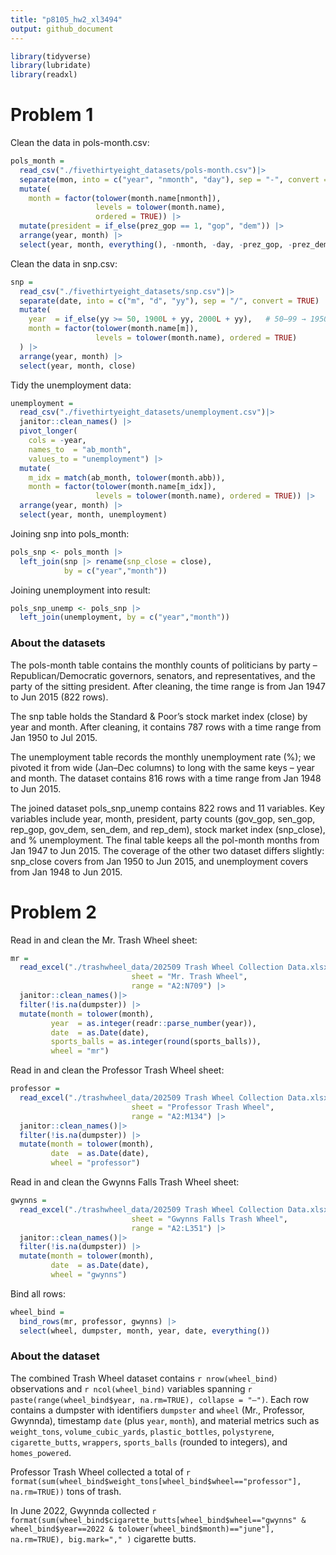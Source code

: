 ```yaml
---
title: "p8105_hw2_xl3494"
output: github_document
---
```

```r
library(tidyverse)
library(lubridate)
library(readxl)
```

# Problem 1

Clean the data in pols-month.csv:

```r
pols_month =
  read_csv("./fivethirtyeight_datasets/pols-month.csv")|>
  separate(mon, into = c("year", "nmonth", "day"), sep = "-", convert = TRUE) |>
  mutate(
    month = factor(tolower(month.name[nmonth]),
                   levels = tolower(month.name),
                   ordered = TRUE)) |>
  mutate(president = if_else(prez_gop == 1, "gop", "dem")) |>
  arrange(year, month) |>
  select(year, month, everything(), -nmonth, -day, -prez_gop, -prez_dem)
```

Clean the data in snp.csv:

```r
snp =
  read_csv("./fivethirtyeight_datasets/snp.csv")|>
  separate(date, into = c("m", "d", "yy"), sep = "/", convert = TRUE) |>
  mutate(
    year  = if_else(yy >= 50, 1900L + yy, 2000L + yy),   # 50–99 → 1950–1999；00–49 → 2000–2049
    month = factor(tolower(month.name[m]),
                   levels = tolower(month.name), ordered = TRUE)
  ) |>
  arrange(year, month) |>
  select(year, month, close)
```

Tidy the unemployment data:

```r
unemployment =
  read_csv("./fivethirtyeight_datasets/unemployment.csv")|>
  janitor::clean_names() |>
  pivot_longer(
    cols = -year,
    names_to  = "ab_month",
    values_to = "unemployment") |>
  mutate(
    m_idx = match(ab_month, tolower(month.abb)),             
    month = factor(tolower(month.name[m_idx]),
                   levels = tolower(month.name), ordered = TRUE)) |>
  arrange(year, month) |>
  select(year, month, unemployment)
```

Joining snp into pols_month:

```r
pols_snp <- pols_month |>
  left_join(snp |> rename(snp_close = close),
            by = c("year","month"))
```

Joining unemployment into result:

```r
pols_snp_unemp <- pols_snp |>
  left_join(unemployment, by = c("year","month"))
```

### About the datasets
The pols-month table contains the monthly counts of politicians by party -- Republican/Democratic governors, senators, and representatives, and the party of the sitting president. After cleaning, the time range is from Jan 1947 to Jun 2015 (822 rows).

The snp table holds the Standard & Poor’s stock market index (close) by year and month. After cleaning, it contains 787 rows with a time range from Jan 1950 to Jul 2015.

The unemployment table records the monthly unemployment rate (%); we pivoted it from wide (Jan–Dec columns) to long with the same keys -- year and month. The dataset contains 816 rows with a time range from Jan 1948 to Jun 2015.

The joined dataset pols_snp_unemp contains 822 rows and 11 variables. Key variables include year, month, president, party counts (gov_gop, sen_gop, rep_gop, gov_dem, sen_dem, and rep_dem), stock market index (snp_close), and % unemployment. The final table keeps all the pol-month months from Jan 1947 to Jun 2015. The coverage of the other two dataset differs slightly: snp_close covers from Jan 1950 to Jun 2015, and unemployment covers from Jan 1948 to Jun 2015.

# Problem 2

Read in and clean the Mr. Trash Wheel sheet:

```r
mr = 
  read_excel("./trashwheel_data/202509 Trash Wheel Collection Data.xlsx",
                           sheet = "Mr. Trash Wheel",
                           range = "A2:N709") |>
  janitor::clean_names()|>
  filter(!is.na(dumpster)) |>
  mutate(month = tolower(month),
         year  = as.integer(readr::parse_number(year)),
         date  = as.Date(date),
         sports_balls = as.integer(round(sports_balls)),
         wheel = "mr")
```

Read in and clean the Professor Trash Wheel sheet:

```r
professor = 
  read_excel("./trashwheel_data/202509 Trash Wheel Collection Data.xlsx",
                           sheet = "Professor Trash Wheel",
                           range = "A2:M134") |>
  janitor::clean_names()|>
  filter(!is.na(dumpster)) |>
  mutate(month = tolower(month),
         date  = as.Date(date),
         wheel = "professor")
```

Read in and clean the Gwynns Falls Trash Wheel sheet:

```r
gwynns = 
  read_excel("./trashwheel_data/202509 Trash Wheel Collection Data.xlsx",
                           sheet = "Gwynns Falls Trash Wheel",
                           range = "A2:L351") |>
  janitor::clean_names()|>
  filter(!is.na(dumpster)) |>
  mutate(month = tolower(month),
         date  = as.Date(date),
         wheel = "gwynns")
```

Bind all rows:

```r
wheel_bind = 
  bind_rows(mr, professor, gwynns) |>
  select(wheel, dumpster, month, year, date, everything())
```

### About the dataset
The combined Trash Wheel dataset contains `r nrow(wheel_bind)` observations and `r ncol(wheel_bind)` variables spanning `r paste(range(wheel_bind$year, na.rm=TRUE), collapse = "–")`. Each row contains a dumpster with identifiers `dumpster` and `wheel` (Mr., Professor, Gwynnda), timestamp `date` (plus `year`, `month`), and material metrics such as `weight_tons`, `volume_cubic_yards`, `plastic_bottles`, `polystyrene`, `cigarette_butts`, `wrappers`, `sports_balls` (rounded to integers), and `homes_powered`. 

Professor Trash Wheel collected a total of `r format(sum(wheel_bind$weight_tons[wheel_bind$wheel=="professor"], na.rm=TRUE))` tons of trash. 

In June 2022, Gwynnda collected `r format(sum(wheel_bind$cigarette_butts[wheel_bind$wheel=="gwynns" & wheel_bind$year==2022 & tolower(wheel_bind$month)=="june"], na.rm=TRUE), big.mark="," )` cigarette butts.










